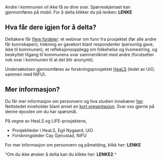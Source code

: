 Andre i kommunen vil ikke få se dine svar. Spørreskjemaet kan gjennomføres på mobil. For å delta klikker du på lenken: **LENKE**

## Hva får dere igjen for å delta?
Deltakere får [flere fordeler](https://heals.nifu.no/2_for_kommuner/01_kommuner_invitasjon.html#sec-fordeler-kommuner): et webinar om funn fra prosjektet (før alle andre får kunnskapen), trekning av gavekort blant respondenter (personlig gave, ikke til kommunen), et refleksjonsopplegg om folkehelse og livsmestring, og beskyttet tilgang til kommunens svar sammenliknet med andre (forutsetter nok svar i kommunen til at det blir anonymt).

Undersøkelsen gjennomføres av forskningsprosjektet [HeaLS](https://heals.nifu.no) (ledet av UiO, sammen med NIFU). 

## Mer informasjon?
Du får mer informasjon om personvern og hva studien innebærer [her](https://heals.nifu.no/).
Nettstedet inneholder blant annet en [kort presentasjon](https://heals.nifu.no/kort_presentasjon/). Svar oss gjerne på denne eposten om du har spørsmål.

På vegne av HeaLS og LIFE-prosjektene,

- Prosjektleder i HeaLS, Egil Nygaard, UiO
- Forskningsleder Cay Gjerustad, NIFU


For mer informasjon om personvern og påmelding, klikk her: **LENKE**



^Om du ikke ønsker å delta kan du klikke her: **LENKE2**.^
